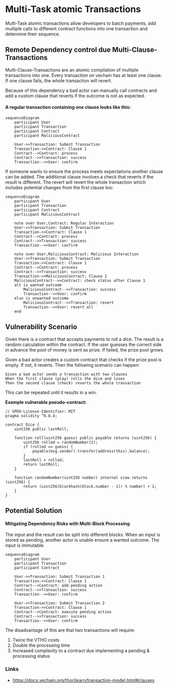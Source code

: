 # Multi-Task atomic Transactions

Multi-Task atomic transactions allow developers to batch payments, add multiple calls to different contract functions into one transaction and determine their sequence.

## Remote Dependency control due Multi-Clause-Transactions

Multi-Clause-Transactions are an atomic compilation of multiple transactions into one. Every transaction on vechain has at least one clause. If one clause fails, the whole transaction will revert.

Because of this dependency a bad actor can manually call contracts and add a custom clause that reverts if the outcome is not as expected.

#### A regular transaction containing one clause looks like this:

```mermaid
sequenceDiagram
    participant User
    participant Transaction
    participant Contract
    participant MaliciousContract

    User->>Transaction: Submit Transaction
    Transaction->>Contract: Clause 1
    Contract-->Contract: process
    Contract-->>Transaction: success
    Transaction-->>User: confirm
```

If someone wants to ensure the process meets expectations another clause can be added. The additional clause involves a check that reverts if the result is different. The revert will revert the whole transaction which includes potential changes from the first clause too:

```mermaid
sequenceDiagram
    participant User
    participant Transaction
    participant Contract
    participant MaliciousContract

    note over User,Contract: Regular Interaction
    User->>Transaction: Submit Transaction
    Transaction->>Contract: Clause 1
    Contract-->Contract: process
    Contract-->>Transaction: success
    Transaction-->>User: confirm

    note over User,MaliciousContract: Malicious Interaction
    User->>Transaction: Submit Transaction
    Transaction->>Contract: Clause 1
    Contract-->Contract: process
    Contract-->>Transaction: success
    Transaction->>MaliciousContract: Clause 2
    MaliciousContract-->>Contract: check status after Clause 1
    alt is wanted outcome
        MaliciousContract-->>Transaction: success
        Transaction-->>User: confirm
    else is unwanted outcome
        MaliciousContract-->>Transaction: revert
        Transaction-->>User: revert all
    end
```

## Vulnerability Scenario

Given there is a contract that accepts payments to roll a dice. The result is a random calculation within the contract. If the user guesses the correct side in advance the pool of money is sent as prize. If failed, the prize pool grows.

Given a bad actor creates a custom contract that checks if the prize pool is empty. If not, it reverts. Then the following scenario can happen:

```gherkin
Given a bad actor sends a transaction with two clauses
When the first clause (play) rolls the dice and loses
Then the second clause (check) reverts the whole transaction
```

This can be repeated until it results in a win.

**Example vulnerable pseudo-contract:**

```solidity filename="dice.sol"
// SPDX-License-Identifier: MIT
pragma solidity ^0.8.4;

contract Dice {
    uint256 public lastRoll;

    function roll(uint256 guess) public payable returns (uint256) {
        uint256 rolled = randomNumber(2);
        if (rolled == guess) {
            payable(msg.sender).transfer(address(this).balance);
        }
        lastRoll = rolled;
        return lastRoll;
    }

    function randomNumber(uint256 number) internal view returns (uint256) {
        return (uint256(blockhash(block.number - 1)) % number) + 1;
    }
}
```

## Potential Solution

#### Mitigating Dependency Risks with Multi-Block Processing

The input and the result can be split into different blocks. When an input is stored as pending, another actor is unable ensure a wanted outcome. The input is immutable.

```mermaid
sequenceDiagram
    participant User
    participant Transaction
    participant Contract
    
    User->>Transaction: Submit Transaction 1
    Transaction->>Contract: Clause 1
    Contract-->Contract: add pending action
    Contract-->>Transaction: success
    Transaction-->>User: confirm

    User->>Transaction: Submit Transaction 2
    Transaction->>Contract: Clause 1
    Contract-->Contract: execute pending action
    Contract-->>Transaction: success
    Transaction-->>User: confirm
```

The disadvantage of this are that two transactions will require:

1. Twice the VTHO costs
2. Double the processing time
3. Increased complexity to a contract due implementing a pending & processing status

### Links

* https://docs.vechain.org/thor/learn/transaction-model.html#clauses
